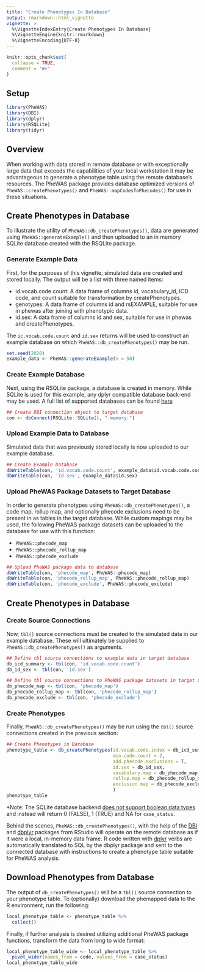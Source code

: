 ```yaml
---
title: "Create Phenotypes In Database"
output: rmarkdown::html_vignette
vignette: >
  %\VignetteIndexEntry{Create Phenotypes In Database}
  %\VignetteEngine{knitr::rmarkdown}
  %\VignetteEncoding{UTF-8}
---
```


```r
knitr::opts_chunk$set(
  collapse = TRUE,
  comment = "#>"
)
```

## Setup

```r
library(PheWAS)
library(DBI)
library(dplyr)
library(RSQLite)
library(tidyr)
```

## Overview

When working with data stored in remote database or with exceptionally large data that exceeds the capabilities of your local workstation it may be advantageous to generate a phenotype table using the remote database's resources. The PheWAS package provides database optimized versions of `PheWAS::createPhenotypes()` and `PheWAS::mapCodesToPhecodes()` for use in these situations. 

## Create Phenotypes in Database

To illustrate the utility of `PheWAS::db_createPhenotypes()`, data are generated using `PheWAS::generateExample()` and then uploaded to an in memory SQLite database created with the RSQLite package. 

### Generate Example Data

First, for the purposes of this vignette, simulated data are created and stored locally. The output will be a list with three named items:

* id.vocab.code.count: A data frame of columns id, vocabulary_id, ICD code, and count suitable for transformation by createPhenotypes.
* genotypes: A data frame of columns id and rsEXAMPLE, suitable for use in phewas after joining with phenotypic data.
* id.sex: A data frame of columns id and sex, suitable for use in phewas and createPhenotypes.

The `ic.vocab.code.count` and `id.sex` returns will be used to construct an example database on which `PheWAS::db_createPhenotypes()` may be run.

```r
set.seed(2020)
example_data <- PheWAS::generateExample(n = 50)
```

### Create Example Database

Next, using the RSQLite package, a database is created in memory. While SQLite is used for this example, any dplyr compatible database back-end may be used. A full list of supported databases can be found [here](https://db.rstudio.com/databases/)

```r
## Create DBI connection object to target database
con <- dbConnect(RSQLite::SQLite(), ":memory:")
```

### Upload Example Data to Database

Simulated data that was previously stored locally is now uploaded to our example database.

```r
## Create Example Database
dbWriteTable(con, 'id.vocab.code.count', example_data$id.vocab.code.count)
dbWriteTable(con, 'id.sex', example_data$id.sex)
```

### Upload PheWAS Package Datasets to Target Database

In order to generate phenotypes using `PheWAS::db_createPhenotypes()`, a code map, rollup map, and optionally phecode exclusions need to be present in as tables in the target database. While custom mapings may be used, the following PheWAS package datasets can be uploaded to the database for use with this function:

* `PheWAS::phecode_map`
* `PheWAS::phecode_rollup_map`
* `PheWAS::phecode_exclude`

```r
## Upload PheWAS package data to database
dbWriteTable(con, 'phecode_map', PheWAS::phecode_map)
dbWriteTable(con, 'phecode_rollup_map', PheWAS::phecode_rollup_map)
dbWriteTable(con, 'phecode_exclude', PheWAS::phecode_exclude)
```

## Create Phenotypes in Database

### Create Source Connections

Now, `tbl()` source connections must be created to the simulated data in our example database. These will ultimately be supplied to `PheWAS::db_createPhenotypes()` as arguments.

```r
## Define tbl source connections to example data in target database
db_icd_summary <- tbl(con, 'id.vocab.code.count')
db_id_sex <- tbl(con, 'id.sex')

## Define tbl source connections to PheWAS package datasets in target database
db_phecode_map <- tbl(con, 'phecode_map')
db_phecode_rollup_map <- tbl(con, 'phecode_rollup_map')
db_phecode_exclude <- tbl(con, 'phecode_exclude')
```

### Create Phenotypes

Finally, `PheWAS::db_createPhenotypes()` may be run using the `tbl()` source connections created in the previous section:

```r
## Create Phenotypes in Database
phenotype_table <- db_createPhenotypes(id.vocab.code.index = db_icd_summary, 
                                       min.code.count = 2, 
                                       add.phecode.exclusions = T, 
                                       id.sex = db_id_sex,
                                       vocabulary.map = db_phecode_map, 
                                       rollup.map = db_phecode_rollup_map, 
                                       exclusion.map = db_phecode_exclude
                                       )
phenotype_table
```
*Note: The SQLite database backend [does not support boolean data types](https://www.sqlite.org/datatype3.html) and instead will return 0 (FALSE), 1 (TRUE) and NA for `case_status`.

Behind the scenes, `PheWAS::db_createPhenotypes()`, with the help of the [DBI](https://db.rstudio.com/dbi/) and [dbplyr](https://dbplyr.tidyverse.org/) packages from RStudio will operate on the remote database as if it were a local, in-memory data frame. R code written with [dplyr](https://dplyr.tidyverse.org/) verbs are automatically translated to SQL by the dbplyr package and sent to the connected database with instructions to create a phenotype table suitable for PheWAS analysis.

## Download Phenotypes from Database

The output of `db_createPhenotypes()` will be a `tbl()` source connection to your phenotype table. To (optionally) download the phemapped data to the R environment, run the following:

```r
local_phenotype_table <- phenotype_table %>% 
  collect()
```

Finally, if further analysis is desired utilizing additional PheWAS package functions, transform the data from long to wide format:

```r
local_phenotype_table_wide <- local_phenotype_table %>% 
  pivot_wider(names_from = code, values_from = case_status)
local_phenotype_table_wide
```

